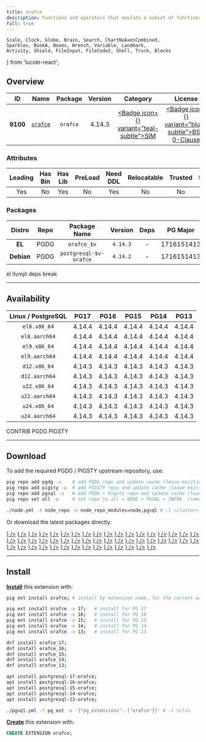 ```yaml
---
title: orafce
description: Functions and operators that emulate a subset of functions and packages from the Oracle RDBMS
full: true
---
```


    Scale, Clock, Globe, Brain, Search, ChartNoAxesCombined,
    Sparkles, BookA, Boxes, Wrench, Variable, Landmark,
    Activity, Shield, FileInput, FileCode2, Shell, Truck, Blocks
} from 'lucide-react';

## Overview

| <TooltipIconButton tooltip="Extension unique identifier" side="top">ID</TooltipIconButton> | <TooltipIconButton tooltip="Extension name" side="top">Name</TooltipIconButton> | <TooltipIconButton tooltip="Package name for installation" side="top">Package</TooltipIconButton> | <TooltipIconButton tooltip="Latest available extension version" side="top">Version</TooltipIconButton> | <TooltipIconButton tooltip="Extension category" side="top">Category</TooltipIconButton> | <TooltipIconButton tooltip="Open source license" side="top">License</TooltipIconButton> | <TooltipIconButton tooltip="Programming language" side="top">Lang</TooltipIconButton> |
|:--------:|:--------:|:----------:|:--------------:|:---------------------------------------:|:------------------------------------------------------:|:----:|
| **9100** | [`orafce`](https://github.com/orafce/orafce) | `orafce` | 4.14.3 | <a href="/ext/sim" className="no-underline"><Badge icon={<Shell />} variant="teal-subtle">SIM</Badge></a> | <a href="/ext/list/license#bsd-0-clause" className="no-underline"><Badge icon={<Scale />} variant="blue-subtle">BSD 0-Clause</Badge></a> | <a href="/ext/list/lang#c"><Badge icon={<FileCode2 />} variant="blue-subtle">C</Badge></a> |

### Attributes

| <TooltipIconButton tooltip="The Primary Leading extension in the Package" side="top">Leading</TooltipIconButton> | <TooltipIconButton tooltip="Contains binary utils" side="top">Has Bin</TooltipIconButton> | <TooltipIconButton tooltip="Contains .so shared library files" side="top">Has Lib</TooltipIconButton> | <TooltipIconButton tooltip="Requires preloading via shared_preload_libraries" side="top">PreLoad</TooltipIconButton> | <TooltipIconButton tooltip="Requires CREATE EXTENSION DDL command" side="top">Need DDL</TooltipIconButton> | <TooltipIconButton tooltip="Can be installed in any schema" side="top">Relocatable</TooltipIconButton> | <TooltipIconButton tooltip="Can be created by non-superuser" side="top">Trusted</TooltipIconButton> | <TooltipIconButton tooltip="Schemas used by this extension" side="top">Schemas</TooltipIconButton> |
|:-------:|:-------:|:-------:|:-------:|:--------:|:-----------:|:-------:|:-------:|
| Yes | No | Yes | No | Yes | No | No | - |

### Packages

| <TooltipIconButton tooltip="Linux distribution family, EL or Debian" side="top">Distro</TooltipIconButton> | <TooltipIconButton tooltip="Package repository" side="top">Repo</TooltipIconButton> | <TooltipIconButton tooltip="The RPM/DEB Package Name Pattern (replace $v with real pg major)" side="top">Package Name</TooltipIconButton> | <TooltipIconButton tooltip="Latest package version" side="top">Version</TooltipIconButton> | <TooltipIconButton tooltip="RPM/DEB Package dependencies" side="top">Deps</TooltipIconButton> | <TooltipIconButton tooltip="Available in these PostgreSQL Major Versions" side="top">PG Major</TooltipIconButton> |
|:----------:|:--------:|:------------------------:|:-----------:|:------------:|:------------------:|
|   **EL**   | <Badge variant="blue-subtle"><span className="font-bold">PGDG</span></Badge> | `orafce_$v` | `4.14.3` | - | <Badge variant="green-subtle">17</Badge><Badge variant="green-subtle">16</Badge><Badge variant="green-subtle">15</Badge><Badge variant="green-subtle">14</Badge><Badge variant="green-subtle">13</Badge> |
| **Debian** | <Badge variant="blue-subtle"><span className="font-bold">PGDG</span></Badge> | `postgresql-$v-orafce` | `4.14.2` | - | <Badge variant="green-subtle">17</Badge><Badge variant="green-subtle">16</Badge><Badge variant="green-subtle">15</Badge><Badge variant="green-subtle">14</Badge><Badge variant="green-subtle">13</Badge> |


<Callout title="Comments" type="info">
    el llvmjit deps break
</Callout>


------

## Availability

| <TooltipIconButton tooltip="Linux Distro Arch / PostgreSQL Major Version" side="top">Linux / PostgreSQL </TooltipIconButton> | **PG17** | **PG16** | **PG15** | **PG14** | **PG13** |
|:-----:|:-----:|:-----:|:-----:|:-----:|:-----:|
| `el8.x86_64` | <Badge variant="blue-subtle">4.14.4</Badge> | <Badge variant="blue-subtle">4.14.4</Badge> | <Badge variant="blue-subtle">4.14.4</Badge> | <Badge variant="blue-subtle">4.14.4</Badge> | <Badge variant="blue-subtle">4.14.4</Badge> |
| `el8.aarch64` | <Badge variant="blue-subtle">4.14.4</Badge> | <Badge variant="blue-subtle">4.14.4</Badge> | <Badge variant="blue-subtle">4.14.4</Badge> | <Badge variant="blue-subtle">4.14.4</Badge> | <Badge variant="blue-subtle">4.14.4</Badge> |
| `el9.x86_64` | <Badge variant="blue-subtle">4.14.4</Badge> | <Badge variant="blue-subtle">4.14.4</Badge> | <Badge variant="blue-subtle">4.14.4</Badge> | <Badge variant="blue-subtle">4.14.4</Badge> | <Badge variant="blue-subtle">4.14.4</Badge> |
| `el9.aarch64` | <Badge variant="blue-subtle">4.14.4</Badge> | <Badge variant="blue-subtle">4.14.4</Badge> | <Badge variant="blue-subtle">4.14.4</Badge> | <Badge variant="blue-subtle">4.14.4</Badge> | <Badge variant="blue-subtle">4.14.4</Badge> |
| `d12.x86_64` | <Badge variant="blue-subtle">4.14.3</Badge> | <Badge variant="blue-subtle">4.14.3</Badge> | <Badge variant="blue-subtle">4.14.3</Badge> | <Badge variant="blue-subtle">4.14.3</Badge> | <Badge variant="blue-subtle">4.14.3</Badge> |
| `d12.aarch64` | <Badge variant="blue-subtle">4.14.3</Badge> | <Badge variant="blue-subtle">4.14.3</Badge> | <Badge variant="blue-subtle">4.14.3</Badge> | <Badge variant="blue-subtle">4.14.3</Badge> | <Badge variant="blue-subtle">4.14.3</Badge> |
| `u22.x86_64` | <Badge variant="blue-subtle">4.14.3</Badge> | <Badge variant="blue-subtle">4.14.3</Badge> | <Badge variant="blue-subtle">4.14.3</Badge> | <Badge variant="blue-subtle">4.14.3</Badge> | <Badge variant="blue-subtle">4.14.3</Badge> |
| `u22.aarch64` | <Badge variant="blue-subtle">4.14.3</Badge> | <Badge variant="blue-subtle">4.14.3</Badge> | <Badge variant="blue-subtle">4.14.3</Badge> | <Badge variant="blue-subtle">4.14.3</Badge> | <Badge variant="blue-subtle">4.14.3</Badge> |
| `u24.x86_64` | <Badge variant="blue-subtle">4.14.3</Badge> | <Badge variant="blue-subtle">4.14.3</Badge> | <Badge variant="blue-subtle">4.14.3</Badge> | <Badge variant="blue-subtle">4.14.3</Badge> | <Badge variant="blue-subtle">4.14.3</Badge> |
| `u24.aarch64` | <Badge variant="blue-subtle">4.14.3</Badge> | <Badge variant="blue-subtle">4.14.3</Badge> | <Badge variant="blue-subtle">4.14.3</Badge> | <Badge variant="blue-subtle">4.14.3</Badge> | <Badge variant="blue-subtle">4.14.3</Badge> |

<Badge variant="green-subtle"><span className="font-black">CONTRIB</span></Badge> <Badge variant="blue-subtle"><span className="font-black">PGDG</span></Badge> <Badge variant="amber-subtle"><span className="font-black">PIGSTY</span></Badge>

------

## Download

To add the required PGDG / PIGSTY upstream repository, use:

```bash tab="pig"
pig repo add pgdg -u    # add PGDG repo and update cache (leave existing repos)
pig repo add pigsty -u  # add PIGSTY repo and update cache (leave existing repos)
pig repo add pgsql -u   # add PGDG + Pigsty repo and update cache (leave existing repos)
pig repo set all -u     # set repo to all = NODE + PGSQL + INFRA  (remove existing repos)
```
```bash tab="pigsty"
./node.yml -t node_repo -e node_repo_modules=node,pgsql # -l <cluster>
```

Or download the latest packages directly:

<Files>
    <Folder name="el8.x86_64">
        <a href="https://download.postgresql.org/pub/repos/yum/17/redhat/rhel-8-x86_64/orafce_17-4.14.4-1PGDG.rhel8.x86_64.rpm"><File name="orafce_17-4.14.4-1PGDG.rhel8.x86_64.rpm" icon={<Package className="text-emerald-500" />} /></a>
        <a href="https://download.postgresql.org/pub/repos/yum/16/redhat/rhel-8-x86_64/orafce_16-4.14.4-1PGDG.rhel8.x86_64.rpm"><File name="orafce_16-4.14.4-1PGDG.rhel8.x86_64.rpm" icon={<Package className="text-emerald-500" />} /></a>
        <a href="https://download.postgresql.org/pub/repos/yum/15/redhat/rhel-8-x86_64/orafce_15-4.14.4-1PGDG.rhel8.x86_64.rpm"><File name="orafce_15-4.14.4-1PGDG.rhel8.x86_64.rpm" icon={<Package className="text-emerald-500" />} /></a>
        <a href="https://download.postgresql.org/pub/repos/yum/14/redhat/rhel-8-x86_64/orafce_14-4.14.4-1PGDG.rhel8.x86_64.rpm"><File name="orafce_14-4.14.4-1PGDG.rhel8.x86_64.rpm" icon={<Package className="text-emerald-500" />} /></a>
        <a href="https://download.postgresql.org/pub/repos/yum/13/redhat/rhel-8-x86_64/orafce_13-4.14.4-1PGDG.rhel8.x86_64.rpm"><File name="orafce_13-4.14.4-1PGDG.rhel8.x86_64.rpm" icon={<Package className="text-emerald-500" />} /></a>
    </Folder>
    <Folder name="el8.aarch64">
        <a href="https://download.postgresql.org/pub/repos/yum/17/redhat/rhel-8-aarch64/orafce_17-4.14.4-1PGDG.rhel8.aarch64.rpm"><File name="orafce_17-4.14.4-1PGDG.rhel8.aarch64.rpm" icon={<Package className="text-orange-500" />} /></a>
        <a href="https://download.postgresql.org/pub/repos/yum/16/redhat/rhel-8-aarch64/orafce_16-4.14.4-1PGDG.rhel8.aarch64.rpm"><File name="orafce_16-4.14.4-1PGDG.rhel8.aarch64.rpm" icon={<Package className="text-orange-500" />} /></a>
        <a href="https://download.postgresql.org/pub/repos/yum/15/redhat/rhel-8-aarch64/orafce_15-4.14.4-1PGDG.rhel8.aarch64.rpm"><File name="orafce_15-4.14.4-1PGDG.rhel8.aarch64.rpm" icon={<Package className="text-orange-500" />} /></a>
        <a href="https://download.postgresql.org/pub/repos/yum/14/redhat/rhel-8-aarch64/orafce_14-4.14.4-1PGDG.rhel8.aarch64.rpm"><File name="orafce_14-4.14.4-1PGDG.rhel8.aarch64.rpm" icon={<Package className="text-orange-500" />} /></a>
        <a href="https://download.postgresql.org/pub/repos/yum/13/redhat/rhel-8-aarch64/orafce_13-4.14.4-1PGDG.rhel8.aarch64.rpm"><File name="orafce_13-4.14.4-1PGDG.rhel8.aarch64.rpm" icon={<Package className="text-orange-500" />} /></a>
    </Folder>
    <Folder name="el9.x86_64">
        <a href="https://download.postgresql.org/pub/repos/yum/17/redhat/rhel-9-x86_64/orafce_17-4.14.4-1PGDG.rhel9.x86_64.rpm"><File name="orafce_17-4.14.4-1PGDG.rhel9.x86_64.rpm" icon={<Package className="text-emerald-500" />} /></a>
        <a href="https://download.postgresql.org/pub/repos/yum/16/redhat/rhel-9-x86_64/orafce_16-4.14.4-1PGDG.rhel9.x86_64.rpm"><File name="orafce_16-4.14.4-1PGDG.rhel9.x86_64.rpm" icon={<Package className="text-emerald-500" />} /></a>
        <a href="https://download.postgresql.org/pub/repos/yum/15/redhat/rhel-9-x86_64/orafce_15-4.14.4-1PGDG.rhel9.x86_64.rpm"><File name="orafce_15-4.14.4-1PGDG.rhel9.x86_64.rpm" icon={<Package className="text-emerald-500" />} /></a>
        <a href="https://download.postgresql.org/pub/repos/yum/14/redhat/rhel-9-x86_64/orafce_14-4.14.4-1PGDG.rhel9.x86_64.rpm"><File name="orafce_14-4.14.4-1PGDG.rhel9.x86_64.rpm" icon={<Package className="text-emerald-500" />} /></a>
        <a href="https://download.postgresql.org/pub/repos/yum/13/redhat/rhel-9-x86_64/orafce_13-4.14.4-1PGDG.rhel9.x86_64.rpm"><File name="orafce_13-4.14.4-1PGDG.rhel9.x86_64.rpm" icon={<Package className="text-emerald-500" />} /></a>
    </Folder>
    <Folder name="el9.aarch64">
        <a href="https://download.postgresql.org/pub/repos/yum/17/redhat/rhel-9-aarch64/orafce_17-4.14.4-1PGDG.rhel9.aarch64.rpm"><File name="orafce_17-4.14.4-1PGDG.rhel9.aarch64.rpm" icon={<Package className="text-orange-500" />} /></a>
        <a href="https://download.postgresql.org/pub/repos/yum/16/redhat/rhel-9-aarch64/orafce_16-4.14.4-1PGDG.rhel9.aarch64.rpm"><File name="orafce_16-4.14.4-1PGDG.rhel9.aarch64.rpm" icon={<Package className="text-orange-500" />} /></a>
        <a href="https://download.postgresql.org/pub/repos/yum/15/redhat/rhel-9-aarch64/orafce_15-4.14.4-1PGDG.rhel9.aarch64.rpm"><File name="orafce_15-4.14.4-1PGDG.rhel9.aarch64.rpm" icon={<Package className="text-orange-500" />} /></a>
        <a href="https://download.postgresql.org/pub/repos/yum/14/redhat/rhel-9-aarch64/orafce_14-4.14.4-1PGDG.rhel9.aarch64.rpm"><File name="orafce_14-4.14.4-1PGDG.rhel9.aarch64.rpm" icon={<Package className="text-orange-500" />} /></a>
        <a href="https://download.postgresql.org/pub/repos/yum/13/redhat/rhel-9-aarch64/orafce_13-4.14.4-1PGDG.rhel9.aarch64.rpm"><File name="orafce_13-4.14.4-1PGDG.rhel9.aarch64.rpm" icon={<Package className="text-orange-500" />} /></a>
    </Folder>
    <Folder name="d12.x86_64">
        <a href="https://apt.postgresql.org/pub/repos/apt/pool/main/o/orafce/postgresql-17-orafce_4.14.3-1.pgdg120+1_arm64.deb"><File name="postgresql-17-orafce_4.14.3-1.pgdg120+1_arm64.deb" icon={<Box className="text-emerald-500" />} /></a>
        <a href="https://apt.postgresql.org/pub/repos/apt/pool/main/o/orafce/postgresql-16-orafce_4.14.3-1.pgdg120+1_arm64.deb"><File name="postgresql-16-orafce_4.14.3-1.pgdg120+1_arm64.deb" icon={<Box className="text-emerald-500" />} /></a>
        <a href="https://apt.postgresql.org/pub/repos/apt/pool/main/o/orafce/postgresql-15-orafce_4.14.3-1.pgdg120+1_arm64.deb"><File name="postgresql-15-orafce_4.14.3-1.pgdg120+1_arm64.deb" icon={<Box className="text-emerald-500" />} /></a>
        <a href="https://apt.postgresql.org/pub/repos/apt/pool/main/o/orafce/postgresql-14-orafce_4.14.3-1.pgdg120+1_arm64.deb"><File name="postgresql-14-orafce_4.14.3-1.pgdg120+1_arm64.deb" icon={<Box className="text-emerald-500" />} /></a>
        <a href="https://apt.postgresql.org/pub/repos/apt/pool/main/o/orafce/postgresql-13-orafce_4.14.3-1.pgdg120+1_arm64.deb"><File name="postgresql-13-orafce_4.14.3-1.pgdg120+1_arm64.deb" icon={<Box className="text-emerald-500" />} /></a>
    </Folder>
    <Folder name="d12.aarch64">
        <a href="https://apt.postgresql.org/pub/repos/apt/pool/main/o/orafce/postgresql-17-orafce_4.14.3-1.pgdg120+1_amd64.deb"><File name="postgresql-17-orafce_4.14.3-1.pgdg120+1_amd64.deb" icon={<Box className="text-orange-500" />} /></a>
        <a href="https://apt.postgresql.org/pub/repos/apt/pool/main/o/orafce/postgresql-16-orafce_4.14.3-1.pgdg120+1_amd64.deb"><File name="postgresql-16-orafce_4.14.3-1.pgdg120+1_amd64.deb" icon={<Box className="text-orange-500" />} /></a>
        <a href="https://apt.postgresql.org/pub/repos/apt/pool/main/o/orafce/postgresql-15-orafce_4.14.3-1.pgdg120+1_amd64.deb"><File name="postgresql-15-orafce_4.14.3-1.pgdg120+1_amd64.deb" icon={<Box className="text-orange-500" />} /></a>
        <a href="https://apt.postgresql.org/pub/repos/apt/pool/main/o/orafce/postgresql-14-orafce_4.14.3-1.pgdg120+1_amd64.deb"><File name="postgresql-14-orafce_4.14.3-1.pgdg120+1_amd64.deb" icon={<Box className="text-orange-500" />} /></a>
        <a href="https://apt.postgresql.org/pub/repos/apt/pool/main/o/orafce/postgresql-13-orafce_4.14.3-1.pgdg120+1_amd64.deb"><File name="postgresql-13-orafce_4.14.3-1.pgdg120+1_amd64.deb" icon={<Box className="text-orange-500" />} /></a>
    </Folder>
    <Folder name="u22.x86_64">
        <a href="https://apt.postgresql.org/pub/repos/apt/pool/main/o/orafce/postgresql-17-orafce_4.14.3-1.pgdg22.04+1_amd64.deb"><File name="postgresql-17-orafce_4.14.3-1.pgdg22.04+1_amd64.deb" icon={<Box className="text-emerald-500" />} /></a>
        <a href="https://apt.postgresql.org/pub/repos/apt/pool/main/o/orafce/postgresql-16-orafce_4.14.3-1.pgdg22.04+1_amd64.deb"><File name="postgresql-16-orafce_4.14.3-1.pgdg22.04+1_amd64.deb" icon={<Box className="text-emerald-500" />} /></a>
        <a href="https://apt.postgresql.org/pub/repos/apt/pool/main/o/orafce/postgresql-15-orafce_4.14.3-1.pgdg22.04+1_amd64.deb"><File name="postgresql-15-orafce_4.14.3-1.pgdg22.04+1_amd64.deb" icon={<Box className="text-emerald-500" />} /></a>
        <a href="https://apt.postgresql.org/pub/repos/apt/pool/main/o/orafce/postgresql-14-orafce_4.14.3-1.pgdg22.04+1_amd64.deb"><File name="postgresql-14-orafce_4.14.3-1.pgdg22.04+1_amd64.deb" icon={<Box className="text-emerald-500" />} /></a>
        <a href="https://apt.postgresql.org/pub/repos/apt/pool/main/o/orafce/postgresql-13-orafce_4.14.3-1.pgdg22.04+1_amd64.deb"><File name="postgresql-13-orafce_4.14.3-1.pgdg22.04+1_amd64.deb" icon={<Box className="text-emerald-500" />} /></a>
    </Folder>
    <Folder name="u22.aarch64">
        <a href="https://apt.postgresql.org/pub/repos/apt/pool/main/o/orafce/postgresql-17-orafce_4.14.3-1.pgdg22.04+1_arm64.deb"><File name="postgresql-17-orafce_4.14.3-1.pgdg22.04+1_arm64.deb" icon={<Box className="text-orange-500" />} /></a>
        <a href="https://apt.postgresql.org/pub/repos/apt/pool/main/o/orafce/postgresql-16-orafce_4.14.3-1.pgdg22.04+1_arm64.deb"><File name="postgresql-16-orafce_4.14.3-1.pgdg22.04+1_arm64.deb" icon={<Box className="text-orange-500" />} /></a>
        <a href="https://apt.postgresql.org/pub/repos/apt/pool/main/o/orafce/postgresql-15-orafce_4.14.3-1.pgdg22.04+1_arm64.deb"><File name="postgresql-15-orafce_4.14.3-1.pgdg22.04+1_arm64.deb" icon={<Box className="text-orange-500" />} /></a>
        <a href="https://apt.postgresql.org/pub/repos/apt/pool/main/o/orafce/postgresql-14-orafce_4.14.3-1.pgdg22.04+1_arm64.deb"><File name="postgresql-14-orafce_4.14.3-1.pgdg22.04+1_arm64.deb" icon={<Box className="text-orange-500" />} /></a>
        <a href="https://apt.postgresql.org/pub/repos/apt/pool/main/o/orafce/postgresql-13-orafce_4.14.3-1.pgdg22.04+1_arm64.deb"><File name="postgresql-13-orafce_4.14.3-1.pgdg22.04+1_arm64.deb" icon={<Box className="text-orange-500" />} /></a>
    </Folder>
    <Folder name="u24.x86_64">
        <a href="https://apt.postgresql.org/pub/repos/apt/pool/main/o/orafce/postgresql-17-orafce_4.14.3-1.pgdg24.04+1_amd64.deb"><File name="postgresql-17-orafce_4.14.3-1.pgdg24.04+1_amd64.deb" icon={<Box className="text-emerald-500" />} /></a>
        <a href="https://apt.postgresql.org/pub/repos/apt/pool/main/o/orafce/postgresql-16-orafce_4.14.3-1.pgdg24.04+1_amd64.deb"><File name="postgresql-16-orafce_4.14.3-1.pgdg24.04+1_amd64.deb" icon={<Box className="text-emerald-500" />} /></a>
        <a href="https://apt.postgresql.org/pub/repos/apt/pool/main/o/orafce/postgresql-15-orafce_4.14.3-1.pgdg24.04+1_amd64.deb"><File name="postgresql-15-orafce_4.14.3-1.pgdg24.04+1_amd64.deb" icon={<Box className="text-emerald-500" />} /></a>
        <a href="https://apt.postgresql.org/pub/repos/apt/pool/main/o/orafce/postgresql-14-orafce_4.14.3-1.pgdg24.04+1_amd64.deb"><File name="postgresql-14-orafce_4.14.3-1.pgdg24.04+1_amd64.deb" icon={<Box className="text-emerald-500" />} /></a>
        <a href="https://apt.postgresql.org/pub/repos/apt/pool/main/o/orafce/postgresql-13-orafce_4.14.3-1.pgdg24.04+1_amd64.deb"><File name="postgresql-13-orafce_4.14.3-1.pgdg24.04+1_amd64.deb" icon={<Box className="text-emerald-500" />} /></a>
    </Folder>
    <Folder name="u24.aarch64">
        <a href="https://apt.postgresql.org/pub/repos/apt/pool/main/o/orafce/postgresql-17-orafce_4.14.3-1.pgdg24.04+1_arm64.deb"><File name="postgresql-17-orafce_4.14.3-1.pgdg24.04+1_arm64.deb" icon={<Box className="text-orange-500" />} /></a>
        <a href="https://apt.postgresql.org/pub/repos/apt/pool/main/o/orafce/postgresql-16-orafce_4.14.3-1.pgdg24.04+1_arm64.deb"><File name="postgresql-16-orafce_4.14.3-1.pgdg24.04+1_arm64.deb" icon={<Box className="text-orange-500" />} /></a>
        <a href="https://apt.postgresql.org/pub/repos/apt/pool/main/o/orafce/postgresql-15-orafce_4.14.3-1.pgdg24.04+1_arm64.deb"><File name="postgresql-15-orafce_4.14.3-1.pgdg24.04+1_arm64.deb" icon={<Box className="text-orange-500" />} /></a>
        <a href="https://apt.postgresql.org/pub/repos/apt/pool/main/o/orafce/postgresql-14-orafce_4.14.3-1.pgdg24.04+1_arm64.deb"><File name="postgresql-14-orafce_4.14.3-1.pgdg24.04+1_arm64.deb" icon={<Box className="text-orange-500" />} /></a>
        <a href="https://apt.postgresql.org/pub/repos/apt/pool/main/o/orafce/postgresql-13-orafce_4.14.3-1.pgdg24.04+1_arm64.deb"><File name="postgresql-13-orafce_4.14.3-1.pgdg24.04+1_arm64.deb" icon={<Box className="text-orange-500" />} /></a>
    </Folder>
</Files>

------

## Install

[**Install**](/docs/pgsql/ext/install) this extension with:

```bash tab="pig"
pig ext install orafce; # install by extension name, for the current active PG version

pig ext install orafce -v 17;   # install for PG 17
pig ext install orafce -v 16;   # install for PG 16
pig ext install orafce -v 15;   # install for PG 15
pig ext install orafce -v 14;   # install for PG 14
pig ext install orafce -v 13;   # install for PG 13
```
```bash tab="yum" 
dnf install orafce_17;
dnf install orafce_16;
dnf install orafce_15;
dnf install orafce_14;
dnf install orafce_13;
```
```bash tab="apt" 
apt install postgresql-17-orafce;
apt install postgresql-16-orafce;
apt install postgresql-15-orafce;
apt install postgresql-14-orafce;
apt install postgresql-13-orafce;
```
```bash tab="ansible"
./pgsql.yml -t pg_ext -e '{"pg_extensions": ["orafce"]}' # -l <cls>
```

[**Create**](/docs/pgsql/ext/create) this extension with:

```sql
CREATE EXTENSION orafce;
```


